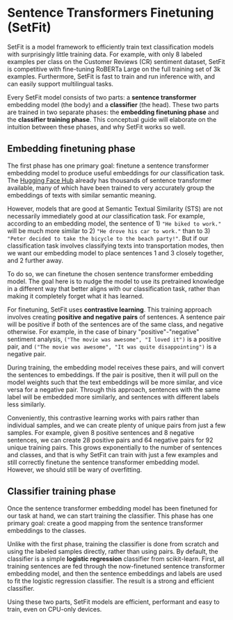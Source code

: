 
# Sentence Transformers Finetuning (SetFit)

SetFit is a model framework to efficiently train text classification models with surprisingly little training data. For example, with only 8 labeled examples per class on the Customer Reviews (CR) sentiment dataset, SetFit is competitive with fine-tuning RoBERTa Large on the full training set of 3k examples. Furthermore, SetFit is fast to train and run inference with, and can easily support multilingual tasks. 

Every SetFit model consists of two parts: a **sentence transformer** embedding model (the body) and a **classifier** (the head). These two parts are trained in two separate phases: the **embedding finetuning phase** and the **classifier training phase**. This conceptual guide will elaborate on the intuition between these phases, and why SetFit works so well.

## Embedding finetuning phase

The first phase has one primary goal: finetune a sentence transformer embedding model to produce useful embeddings for *our* classification task. The [Hugging Face Hub](https://huggingface.co/models?library=sentence-transformers) already has thousands of sentence transformer available, many of which have been trained to very accurately group the embeddings of texts with similar semantic meaning.

However, models that are good at Semantic Textual Similarity (STS) are not necessarily immediately good at *our* classification task. For example, according to an embedding model, the sentence of 1) `"He biked to work."` will be much more similar to 2) `"He drove his car to work."` than to 3) `"Peter decided to take the bicycle to the beach party!"`. But if our classification task involves classifying texts into transportation modes, then we want our embedding model to place sentences 1 and 3 closely together, and 2 further away.

To do so, we can finetune the chosen sentence transformer embedding model. The goal here is to nudge the model to use its pretrained knowledge in a different way that better aligns with our classification task, rather than making it completely forget what it has learned. 

For finetuning, SetFit uses **contrastive learning**. This training approach involves creating **positive and negative pairs** of sentences. A sentence pair will be positive if both of the sentences are of the same class, and negative otherwise. For example, in the case of binary "positive"-"negative" sentiment analysis, `("The movie was awesome", "I loved it")` is a positive pair, and `("The movie was awesome", "It was quite disappointing")` is a negative pair.

During training, the embedding model receives these pairs, and will convert the sentences to embeddings. If the pair is positive, then it will pull on the model weights such that the text embeddings will be more similar, and vice versa for a negative pair. Through this approach, sentences with the same label will be embedded more similarly, and sentences with different labels less similarly.

Conveniently, this contrastive learning works with pairs rather than individual samples, and we can create plenty of unique pairs from just a few samples. For example, given 8 positive sentences and 8 negative sentences, we can create 28 positive pairs and 64 negative pairs for 92 unique training pairs. This grows exponentially to the number of sentences and classes, and that is why SetFit can train with just a few examples and still correctly finetune the sentence transformer embedding model. However, we should still be wary of overfitting.

## Classifier training phase

Once the sentence transformer embedding model has been finetuned for our task at hand, we can start training the classifier. This phase has one primary goal: create a good mapping from the sentence transformer embeddings to the classes.

Unlike with the first phase, training the classifier is done from scratch and using the labeled samples directly, rather than using pairs. By default, the classifier is a simple **logistic regression** classifier from scikit-learn. First, all training sentences are fed through the now-finetuned sentence transformer embedding model, and then the sentence embeddings and labels are used to fit the logistic regression classifier. The result is a strong and efficient classifier. 

Using these two parts, SetFit models are efficient, performant and easy to train, even on CPU-only devices.
